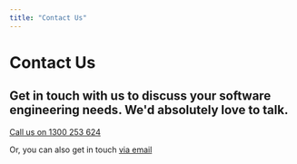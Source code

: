 ```yaml
---
title: "Contact Us"
---
```


# Contact Us

## Get in touch with us to discuss your software engineering needs. We'd absolutely love to talk.

<p className="phone">
  <a href="tel:1300253624" className="btn btn-primary">
    Call us on 1300 253 624
  </a>
</p>

Or, you can also get in touch [via email](mailto:hello@alembic.com.au)

